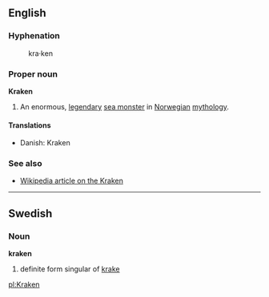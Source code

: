 ==English==
===Hyphenation===
:kra&middot;ken

===Proper noun===
'''Kraken'''

#An enormous, [[legendary]] [[sea monster]] in [[Norwegian]] [[mythology]].

====Translations====
*Danish: Kraken

===See also===
*[[w:Kraken|Wikipedia article on the Kraken]]

----
==Swedish==
===Noun===
'''kraken'''

#definite form singular of [[krake]]

[[pl:Kraken]]